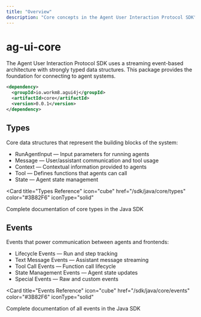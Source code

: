 ```yaml
---
title: "Overview"
description: "Core concepts in the Agent User Interaction Protocol SDK"
---
```


# ag-ui-core


The Agent User Interaction Protocol SDK uses a streaming event-based
architecture with strongly typed data structures. This package provides the
foundation for connecting to agent systems.

```xml
<dependency>
  <groupId>io.workm8.agui4j</groupId>
  <artifactId>core</artifactId>
  <version>0.0.1</version>
</dependency>
```

## Types

Core data structures that represent the building blocks of the system:

- RunAgentInput — Input parameters for running agents
- Message — User/assistant communication and tool usage
- Context — Contextual information provided to agents
- Tool — Defines functions that agents can call
- State — Agent state management

<Card
  title="Types Reference"
  icon="cube"
  href="/sdk/java/core/types"
  color="#3B82F6"
  iconType="solid"
>
  Complete documentation of core types in the Java SDK
</Card>

## Events

Events that power communication between agents and frontends:

- Lifecycle Events — Run and step tracking
- Text Message Events — Assistant message streaming
- Tool Call Events — Function call lifecycle
- State Management Events — Agent state updates
- Special Events — Raw and custom events

<Card
  title="Events Reference"
  icon="cube"
  href="/sdk/java/core/events"
  color="#3B82F6"
  iconType="solid"
>
  Complete documentation of all events in the Java SDK
</Card>